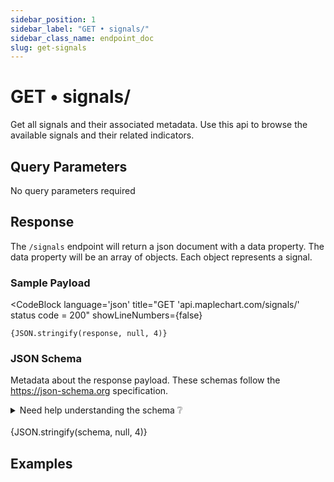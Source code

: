```yaml
---
sidebar_position: 1
sidebar_label: "GET • signals/"
sidebar_class_name: endpoint_doc
slug: get-signals
---
```



# GET • signals/

Get all signals and their associated metadata. Use this api to browse the available signals and their related indicators.

## Query Parameters

No query parameters required

## Response

The `/signals` endpoint will return a json document with a data property.
The data property will be an array of objects. Each object represents a signal.

### Sample Payload

<CodeBlock
    language='json'
    title="GET 'api.maplechart.com/signals/' status code = 200"
    showLineNumbers={false}
>
    {JSON.stringify(response, null, 4)}
</CodeBlock>

### JSON Schema

Metadata about the response payload. These schemas follow the https://json-schema.org specification.

<details>
<summary>Need help understanding the schema ❔</summary>

This is a JSON schema that defines the structure of data that is expected to be returned from an API call to https://api.maplechart.com/signals/.

The json object returned from this endpoint will containa a "data" property. Data will be a list of signals. Each signal object will have a "name" property that is a string, a "signal_id" property that is a unique string, and an "indicator_id" property that is a string representing the ID of the indicator from which the signal was derived.

</details>

<br />

<CodeBlock language='json' title='response.json() schema' showLineNumbers={false}>
    {JSON.stringify(schema, null, 4)}
</CodeBlock>

## Examples

<ExamplesSection url='https://api.maplechart.com/signals' />
